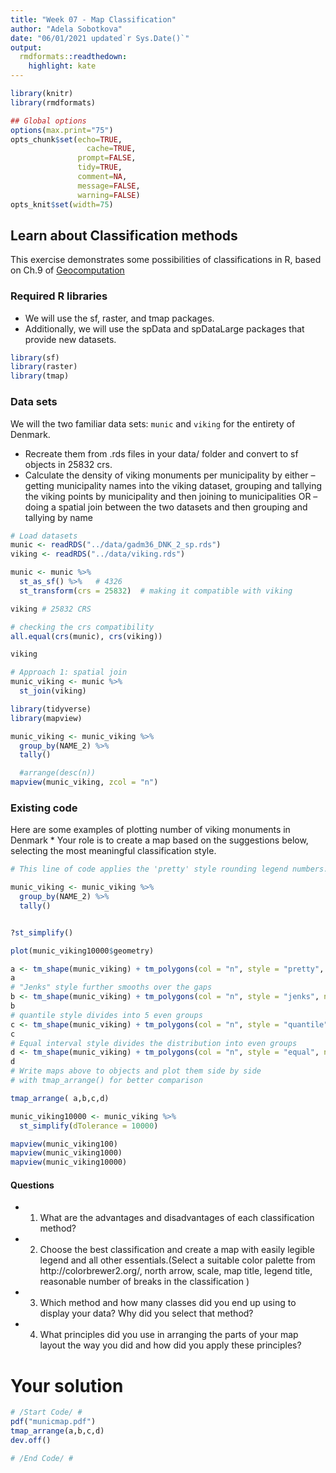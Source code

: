 ```yaml
---
title: "Week 07 - Map Classification"
author: "Adela Sobotkova"
date: "06/01/2021 updated`r Sys.Date()`"
output:
  rmdformats::readthedown:
    highlight: kate
---
```


```r
library(knitr)
library(rmdformats)

## Global options
options(max.print="75")
opts_chunk$set(echo=TRUE,
	             cache=TRUE,
               prompt=FALSE,
               tidy=TRUE,
               comment=NA,
               message=FALSE,
               warning=FALSE)
opts_knit$set(width=75)
```

##  Learn about Classification methods

This exercise demonstrates some possibilities of classifications in R, based on Ch.9 of [Geocomputation](https://geocompr.robinlovelace.net/adv-map.html)

### Required R libraries

* We will use the sf, raster, and tmap packages.
* Additionally, we will use the spData and spDataLarge packages that provide new datasets.

```r
library(sf)
library(raster)
library(tmap)
```


### Data sets 

We will the two familiar data sets:  `munic` and `viking` for the entirety of Denmark. 

* Recreate them from .rds files in your data/ folder and convert to sf objects in 25832 crs.
* Calculate the density of viking monuments per municipality by either
-- getting municipality names into the viking dataset, grouping and tallying the viking points by municipality and then joining to municipalities OR
-- doing a spatial join between the two datasets and then grouping and tallying by name  

```r

# Load datasets 
munic <- readRDS("../data/gadm36_DNK_2_sp.rds")
viking <- readRDS("../data/viking.rds")

munic <- munic %>% 
  st_as_sf() %>%   # 4326
  st_transform(crs = 25832)  # making it compatible with viking

viking # 25832 CRS

# checking the crs compatibility
all.equal(crs(munic), crs(viking))

viking

# Approach 1: spatial join
munic_viking <- munic %>% 
  st_join(viking)

library(tidyverse)
library(mapview)

munic_viking <- munic_viking %>% 
  group_by(NAME_2) %>% 
  tally()

  #arrange(desc(n))
mapview(munic_viking, zcol = "n")
```


### Existing code

Here are some examples of plotting number of viking monuments in Denmark * Your role is to create a map based on the suggestions below, selecting the most meaningful classification style.

```r
# This line of code applies the 'pretty' style rounding legend numbers. Try different numbers of classes.

munic_viking <- munic_viking %>% 
  group_by(NAME_2) %>% 
  tally() 


?st_simplify()

plot(munic_viking10000$geometry)

a <- tm_shape(munic_viking) + tm_polygons(col = "n", style = "pretty", n = 5)
a
# "Jenks" style further smooths over the gaps
b <- tm_shape(munic_viking) + tm_polygons(col = "n", style = "jenks", n = 6)
b
# quantile style divides into 5 even groups
c <- tm_shape(munic_viking) + tm_polygons(col = "n", style = "quantile", n=5)
c
# Equal interval style divides the distribution into even groups
d <- tm_shape(munic_viking) + tm_polygons(col = "n", style = "equal", n = 5)
d
# Write maps above to objects and plot them side by side 
# with tmap_arrange() for better comparison

tmap_arrange( a,b,c,d)
```
```r
munic_viking10000 <- munic_viking %>%
  st_simplify(dTolerance = 10000)

mapview(munic_viking100)
mapview(munic_viking1000)
mapview(munic_viking10000)
```


#### Questions

* 1. What are the advantages and disadvantages of each classification method?
* 2. Choose the best classification and create a map with easily legible legend and all other essentials.(Select a suitable color palette from http://colorbrewer2.org/, north arrow, scale, map title, legend title, reasonable number of breaks in the classification )
* 3. Which method and how many classes did you end up using to display your data? Why did you select that method?
* 4. What principles did you use in arranging the parts of your map layout the way you did and how did you apply these principles?

# Your solution

```r
# /Start Code/ #
pdf("municmap.pdf")
tmap_arrange(a,b,c,d)
dev.off()

# /End Code/ #
```

